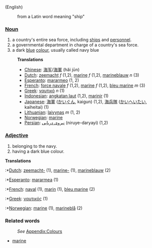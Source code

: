 (English)
:from a Latin word meaning "ship"

===[[Noun]]===
#a country's entire sea force, including [[ship]]s and [[personnel]].
#a governmental department in charge of a country's sea force.
#a dark [[blue]] [[color|colour]], usually called navy blue

:'''Translations'''
:*[[Chinese]]: [[海军]]/[[海軍]] (hǎi jūn)
:*[[Dutch]]: [[zeemacht]] ''f'' (1,2), [[marine]] ''f'' (1,2), [[marineblauw]] ''n'' (3)
:*[[Esperanto]]: [[mararmeo]] (1, 2)
:*[[French]]: [[force navale]] ''f'' (1,2), [[marine]] ''f'' (1,2), [[bleu marine]] ''m'' (3)
:*[[Greek]]: [[ναυτικό]] ''n'' (1)
:*[[Indonesian]]: [[angkatan laut]] (1,2), [[marinir]] (1)
:*[[Japanese]]: [[海軍]] ([[かいぐん]], kaigun) (1,2), [[海兵隊]] ([[かいへいたい]], kaiheitai) (1)
:*[[Lithuanian]]: [[laivynas]] ''m'' (1, 2)
:*[[Norwegian]]: [[marine]]
:*[[Persian]]: [[نیروی دریایی]]  (niruye-daryayi) (1,2)

===[[Adjective]]===
#belonging to the navy.
#having a dark blue colour.

'''Translations'''
:*[[Dutch]]: [[zeemacht-]] (1), [[marine-]] (1), [[marineblauw]] (2)
:*[[Esperanto]]: [[mararmea]] (1)
:*[[French]]: [[naval]] (1), [[marin]] (1), [[bleu marine]] (2)
:*[[Greek]]: [[ναυτικός]] (1)
:*[[Norwegian]]: [[marine]] (1), [[marineblå]] (2)
===Related words===
:''See'' [[Wiktionary_Appendix:Colours|Appendix:Colours]]
*[[marine]]
